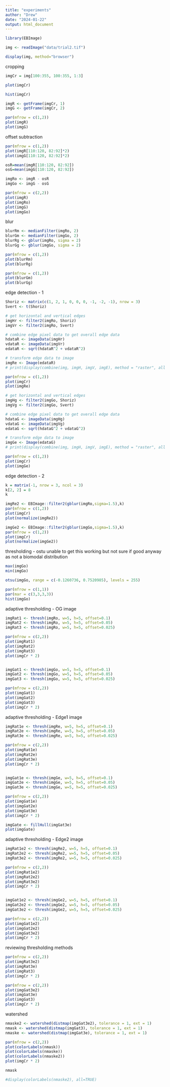 ```yaml
---
title: "experiments"
author: "Drew"
date: "2024-01-22"
output: html_document
---
```


```r
library(EBImage)
```

```r
img <- readImage("data/trial2.tif")
```

```r
display(img, method="browser")
```

cropping 

```r
imgCr = img[100:355, 100:355, 1:3]

plot(imgCr)

hist(imgCr)

imgR <- getFrame(imgCr, 1)
imgG <- getFrame(imgCr, 2)

par(mfrow = c(1,2))
plot(imgR)
plot(imgG)
```

offset subtraction 

```r

par(mfrow = c(1,2))
plot(imgR[110:120, 82:92]*2)
plot(imgG[110:120, 82:92]*2)

osR=mean(imgR[110:120, 82:92])
osG=mean(imgG[110:120, 82:92])

imgRo <- imgR - osR
imgGo <- imgG - osG

par(mfrow = c(2,2))
plot(imgR)
plot(imgRo)
plot(imgG)
plot(imgGo)
```


blur

```r

blurRm <- medianFilter(imgRo, 2)
blurGm <- medianFilter(imgGo, 2)
blurRg <- gblur(imgRo, sigma = 2)
blurGg <- gblur(imgGo, sigma = 2)

par(mfrow = c(1,2))
plot(blurRm)
plot(blurRg)

par(mfrow = c(1,2))
plot(blurGm)
plot(blurGg)
```

edge detection - 1

```r
Shoriz <- matrix(c(1, 2, 1, 0, 0, 0, -1, -2, -1), nrow = 3)
Svert <- t(Shoriz)

# get horizontal and vertical edges
imgHr <- filter2(imgRo, Shoriz)
imgVr <- filter2(imgRo, Svert)

# combine edge pixel data to get overall edge data
hdataR <- imageData(imgHr)
vdataR <- imageData(imgVr)
edataR <- sqrt(hdataR^2 + vdataR^2)

# transform edge data to image
imgRe <- Image(edataR)
# print(display(combine(img, imgH, imgV, imgE), method = "raster", all = T))

par(mfrow = c(1,2))
plot(imgCr)
plot(imgRe)

# get horizontal and vertical edges
imgHg <- filter2(imgGo, Shoriz)
imgVg <- filter2(imgGo, Svert)

# combine edge pixel data to get overall edge data
hdataG <- imageData(imgHg)
vdataG <- imageData(imgVg)
edataG <- sqrt(hdataG^2 + vdataG^2)

# transform edge data to image
imgGe <- Image(edataG)
# print(display(combine(img, imgH, imgV, imgE), method = "raster", all = T))

par(mfrow = c(1,2))
plot(imgCr)
plot(imgGe)
```

edge detection - 2

```r

k = matrix(-1, nrow = 3, ncol = 3)
k[2, 2] = 8
k

imgRe2 <- EBImage::filter2(gblur(imgRo,sigma=1.5),k)
par(mfrow = c(1,2))
plot(imgCr)
plot(normalize(imgRe2))

imgGe2 <- EBImage::filter2(gblur(imgGo,sigma=1.5),k)
par(mfrow = c(1,2))
plot(imgCr)
plot(normalize(imgGe2))

```

thresholding - ostu 
unable to get this working but not sure if good anyway as not a biomodal distribution 

```r

max(imgGo)
min(imgGo)

otsu(imgGo, range = c(-0.1260736, 0.7520985), levels = 255)

par(mfrow = c(1,1))
par(mar = c(3,3,3,3))
hist(imgGo)

```

adaptive thresholding - OG image 

```r

imgRat1 <- thresh(imgRo, w=5, h=5, offset=0.1)
imgRat2 <- thresh(imgRo, w=5, h=5, offset=0.05)
imgRat3 <- thresh(imgRo, w=5, h=5, offset=0.025)

par(mfrow = c(2,2))
plot(imgRat1)
plot(imgRat2)
plot(imgRat3)
plot(imgCr * 2)


imgGat1 <- thresh(imgGo, w=5, h=5, offset=0.1)
imgGat2 <- thresh(imgGo, w=5, h=5, offset=0.05)
imgGat3 <- thresh(imgGo, w=5, h=5, offset=0.025)

par(mfrow = c(2,2))
plot(imgGat1)
plot(imgGat2)
plot(imgGat3)
plot(imgCr * 2)
```

adaptive thresholding - Edge1 image 

```r

imgRat1e <- thresh(imgRe, w=5, h=5, offset=0.1)
imgRat2e <- thresh(imgRe, w=5, h=5, offset=0.05)
imgRat3e <- thresh(imgRe, w=5, h=5, offset=0.025)

par(mfrow = c(2,2))
plot(imgRat1e)
plot(imgRat2e)
plot(imgRat3e)
plot(imgCr * 2)


imgGat1e <- thresh(imgGe, w=5, h=5, offset=0.1)
imgGat2e <- thresh(imgGe, w=5, h=5, offset=0.05)
imgGat3e <- thresh(imgGe, w=5, h=5, offset=0.025)

par(mfrow = c(2,2))
plot(imgGat1e)
plot(imgGat2e)
plot(imgGat3e)
plot(imgCr * 2)

imgGate <- fillHull(imgGat3e)
plot(imgGate)

```

adaptive thresholding - Edge2 image 

```r

imgRat1e2 <- thresh(imgRe2, w=5, h=5, offset=0.1)
imgRat2e2 <- thresh(imgRe2, w=5, h=5, offset=0.05)
imgRat3e2 <- thresh(imgRe2, w=5, h=5, offset=0.025)

par(mfrow = c(2,2))
plot(imgRat1e2)
plot(imgRat2e2)
plot(imgRat3e2)
plot(imgCr * 2)


imgGat1e2 <- thresh(imgGe2, w=5, h=5, offset=0.1)
imgGat2e2 <- thresh(imgGe2, w=5, h=5, offset=0.05)
imgGat3e2 <- thresh(imgGe2, w=5, h=5, offset=0.025)

par(mfrow = c(2,2))
plot(imgGat1e2)
plot(imgGat2e2)
plot(imgGat3e2)
plot(imgCr * 2)
```

reviewing thresholding methods

```r

par(mfrow = c(2,2))
plot(imgRat3e2)
plot(imgRat3e)
plot(imgRat3)
plot(imgCr * 2)

par(mfrow = c(2,2))
plot(imgGat3e2)
plot(imgGat3e)
plot(imgGat3)
plot(imgCr * 2)

```

watershed

```r
nmaske2 <- watershed(distmap(imgGat3e2), tolerance = 1, ext = 1)
nmask <- watershed(distmap(imgGat3), tolerance = 1, ext = 1)
nmaske <- watershed(distmap(imgGat3e), tolerance = 1, ext = 1)

par(mfrow = c(2,2))
plot(colorLabels(nmask))
plot(colorLabels(nmaske))
plot(colorLabels(nmaske2))
plot(imgCr * 2)

nmask

#display(colorLabels(nmaske2), all=TRUE)
```
